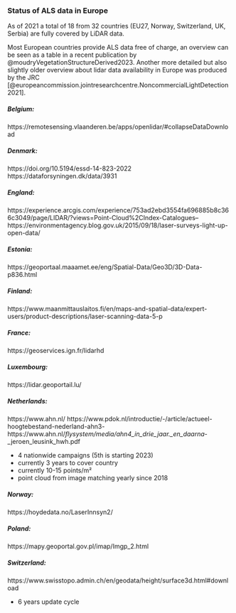 
### Status of ALS data in Europe

As of 2021 a total of 18 from 32 countries (EU27, Norway, Switzerland, UK, Serbia) are fully covered by LiDAR data. 
 
Most European countries provide ALS data free of charge, an overview can be seen as a table in a recent publication by @moudryVegetationStructureDerived2023. Another more detailed but also slightly older overview about lidar data availability in Europe was produced by the JRC [@europeancommission.jointresearchcentre.NoncommercialLightDetection2021].

##### Belgium:
https://remotesensing.vlaanderen.be/apps/openlidar/#collapseDataDownload

##### Denmark:
https://doi.org/10.5194/essd-14-823-2022
https://dataforsyningen.dk/data/3931

##### England:
https://experience.arcgis.com/experience/753ad2ebd3554fa696885b8c366c3049/page/LIDAR/?views=Point-Cloud%2CIndex-Catalogues--
https://environmentagency.blog.gov.uk/2015/09/18/laser-surveys-light-up-open-data/

##### Estonia:
https://geoportaal.maaamet.ee/eng/Spatial-Data/Geo3D/3D-Data-p836.html

##### Finland:
https://www.maanmittauslaitos.fi/en/maps-and-spatial-data/expert-users/product-descriptions/laser-scanning-data-5-p

##### France:
https://geoservices.ign.fr/lidarhd

##### Luxembourg:
https://lidar.geoportail.lu/

##### Netherlands:
https://www.ahn.nl/
https://www.pdok.nl/introductie/-/article/actueel-hoogtebestand-nederland-ahn3-
https://www.ahn.nl/_flysystem/media/ahn4_in_drie_jaar._en_daarna_-_jeroen_leusink_hwh.pdf

- 4 nationwide campaigns (5th is starting 2023)
- currently 3 years to cover country
- currently 10-15 points/m²
- point cloud from image matching yearly since 2018

##### Norway:
https://hoydedata.no/LaserInnsyn2/

##### Poland:
https://mapy.geoportal.gov.pl/imap/Imgp_2.html

##### Switzerland:
https://www.swisstopo.admin.ch/en/geodata/height/surface3d.html#download

- 6 years update cycle
